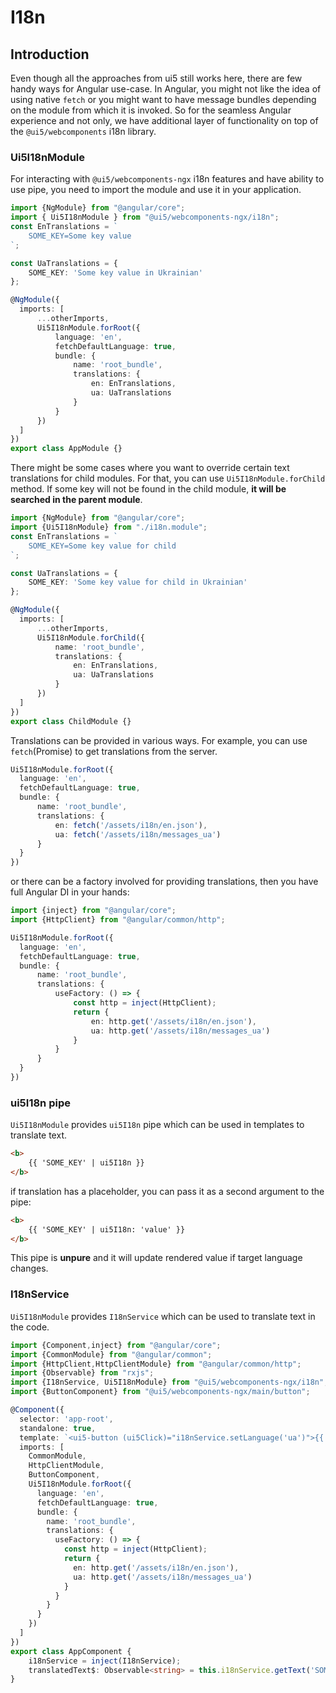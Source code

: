 
<Meta title="I18n"/>

# I18n

## Introduction

Even though all the approaches from ui5 still works here, there are few handy ways for Angular use-case. In Angular, you might not like the idea of using native `fetch` or you might want to have message bundles depending on the module from which it is invoked.
So for the seamless Angular experience and not only, we have additional layer of functionality on top of the `@ui5/webcomponents` i18n library.

### Ui5I18nModule

For interacting with `@ui5/webcomponents-ngx` i18n features and have ability to use pipe, you need to import the module and use it in your application.

```ts
import {NgModule} from "@angular/core";
import { Ui5I18nModule } from "@ui5/webcomponents-ngx/i18n";
const EnTranslations = `
    SOME_KEY=Some key value
`;

const UaTranslations = {
    SOME_KEY: 'Some key value in Ukrainian'
};

@NgModule({
  imports: [
      ...otherImports,
      Ui5I18nModule.forRoot({
          language: 'en',
          fetchDefaultLanguage: true,
          bundle: {
              name: 'root_bundle',
              translations: {
                  en: EnTranslations,
                  ua: UaTranslations
              }
          }
      })
  ]
})
export class AppModule {}
```

There might be some cases where you want to override certain text translations for child modules. For that, you can use `Ui5I18nModule.forChild` method. If some key will not be found in the child module, **it will be searched in the parent module**.

```ts
import {NgModule} from "@angular/core";
import {Ui5I18nModule} from "./i18n.module";
const EnTranslations = `
    SOME_KEY=Some key value for child
`;

const UaTranslations = {
    SOME_KEY: 'Some key value for child in Ukrainian'
};

@NgModule({
  imports: [
      ...otherImports,
      Ui5I18nModule.forChild({
          name: 'root_bundle',
          translations: {
              en: EnTranslations,
              ua: UaTranslations
          }
      })
  ]
})
export class ChildModule {}
```

Translations can be provided in various ways. For example, you can use `fetch`(Promise) to get translations from the server.

```ts
Ui5I18nModule.forRoot({
  language: 'en',
  fetchDefaultLanguage: true,
  bundle: {
      name: 'root_bundle',
      translations: {
          en: fetch('/assets/i18n/en.json'),
          ua: fetch('/assets/i18n/messages_ua')
      }
  }
})
```

or there can be a factory involved for providing translations, then you have full Angular DI in your hands:

```ts
import {inject} from "@angular/core";
import {HttpClient} from "@angular/common/http";

Ui5I18nModule.forRoot({
  language: 'en',
  fetchDefaultLanguage: true,
  bundle: {
      name: 'root_bundle',
      translations: {
          useFactory: () => {
              const http = inject(HttpClient);
              return {
                  en: http.get('/assets/i18n/en.json'),
                  ua: http.get('/assets/i18n/messages_ua')
              }
          }
      }
  }
})
```

### ui5I18n pipe

`Ui5I18nModule` provides `ui5I18n` pipe which can be used in templates to translate text.

```html
<b>
    {{ 'SOME_KEY' | ui5I18n }}
</b>
```

if translation has a placeholder, you can pass it as a second argument to the pipe:

```html
<b>
    {{ 'SOME_KEY' | ui5I18n: 'value' }}
</b>
```

This pipe is **unpure** and it will update rendered value if target language changes.

### I18nService

`Ui5I18nModule` provides `I18nService` which can be used to translate text in the code.

```ts
import {Component,inject} from "@angular/core";
import {CommonModule} from "@angular/common";
import {HttpClient,HttpClientModule} from "@angular/common/http";
import {Observable} from "rxjs";
import {I18nService, Ui5I18nModule} from "@ui5/webcomponents-ngx/i18n";
import {ButtonComponent} from "@ui5/webcomponents-ngx/main/button";

@Component({
  selector: 'app-root',
  standalone: true,
  template: `<ui5-button (ui5Click)="i18nService.setLanguage('ua')">{{ translatedText$ | async }}</ui5-button>`,
  imports: [
    CommonModule,
    HttpClientModule,
    ButtonComponent,
    Ui5I18nModule.forRoot({
      language: 'en',
      fetchDefaultLanguage: true,
      bundle: {
        name: 'root_bundle',
        translations: {
          useFactory: () => {
            const http = inject(HttpClient);
            return {
              en: http.get('/assets/i18n/en.json'),
              ua: http.get('/assets/i18n/messages_ua')
            }
          }
        }
      }
    })
  ]
})
export class AppComponent {
    i18nService = inject(I18nService);
    translatedText$: Observable<string> = this.i18nService.getText('SOME_KEY');
}
```
